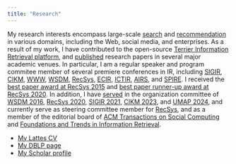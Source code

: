 ```yaml
---
title: "Research"
---
```


My research interests encompass large-scale [search](http://en.wikipedia.org/wiki/Search_engine_technology) and [recommendation](http://en.wikipedia.org/wiki/Recommender_system) in various domains, including the Web, social media, and enterprises. As a result of my work, I have contributed to the open-source [Terrier Information Retrieval platform](http://terrier.org/), and [published](/publications.html) research papers in several major academic venues. In particular, I am a regular speaker and program commitee member of several premiere conferences in IR, including [SIGIR](http://sigir.org/), [CIKM](http://www.cikmconference.org/), [WWW](http://www.wwwconference.org/), [WSDM](http://www.wsdm-conference.org/), [RecSys](http://recsys.acm.org/), [ECIR](http://irsg.bcs.org/ecir.php), [ICTIR](http://sigir.org/conferences/sponsored-conferences/), [AIRS](http://airs-conference.org/), and [SPIRE](https://link.springer.com/conference/spire). I received the [best paper award at RecSys 2015](http://recsys.acm.org/best-papers/) and [best paper runner-up award at RecSys 2020](http://recsys.acm.org/best-papers/). In addition, I have [served](/service.html) in the organization committee of [WSDM 2016](http://www.wsdm-conference.org/2016/), [RecSys 2020](https://recsys.acm.org/recsys20/), [SIGIR 2021](https://sigir.org/sigir2021/), [CIKM 2023](https://www.cikm2023.org/), and [UMAP 2024](https://www.um.org/umap2024/), and currently serve as steering committee member for [RecSys](https://recsys.acm.org/steering-committee/), and as a member of the editorial board of [ACM Transactions on Social Computing](https://dl.acm.org/journal/tsc/editorial-board) and [Foundations and Trends in Information Retrieval](https://www.nowpublishers.com/Journal/EditorialBoard/INR).

- [My Lattes CV](http://lattes.cnpq.br/1162362624079364)
- [My DBLP page](http://www.informatik.uni-trier.de/~ley/pers/hd/s/Santos:Rodrygo_L=_T=)
- [My Scholar profile](http://scholar.google.com/citations?user=NAyozE0AAAAJ)